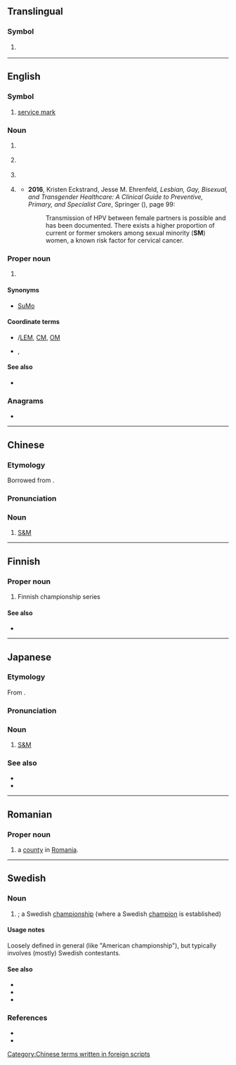 {{also|sm|Sm|.sm|S&M|℠|ŠM|S. M.|S & M}}
==Translingual==

===Symbol===
{{mul-symbol}}

# {{ISO 3166|1|2|San Marino}}
#: {{syn|mul|SMR|qq1={{w|ISO 3166-1 alpha-3|alpha-3}}}}

----

==English==
{{wikipedia}}

===Symbol===
{{en-symbol}}

# [[service mark]]

===Noun===
{{en-noun}}

# {{lb|en|US|space science}} {{initialism of|en|w:service module|service module}}
# {{lb|en|music}} {{initialism of|en|short meter}}
# {{lb|en|science fiction}} {{initialism of|en|space marine}}
# {{abbreviation of|en|sexual minority||non-heterosexual}} {{q|Also used [[Appendix:Glossary#attributive|attributively]].}}
#* '''2016''', Kristen Eckstrand, Jesse M. Ehrenfeld, ''Lesbian, Gay, Bisexual, and Transgender Healthcare: A Clinical Guide to Preventive, Primary, and Specialist Care'', Springer ({{ISBN|9783319197524}}), page 99:
#*: Transmission of HPV between female partners is possible and has been documented. There exists a higher proportion of current or former smokers among sexual minority ('''SM''') women, a known risk factor for cervical cancer.

===Proper noun===
{{en-proper noun}}

# {{lb|en|fandom slang}} {{initialism of|en|[[w:Pokémon Sun and Moon|Pokémon Sun and Moon]]}}

====Synonyms====
* {{sense|Pokémon}} [[SuMo]]

====Coordinate terms====
* {{sense|service module}} {{l|en|LM}}/[[LEM]], [[CM]], [[OM]]
* {{sense|sexual minority}} {{l|en|GM}}, {{l|en|SGM}}

====See also====
* {{sense|Service module}} {{pedia|Service Module}}

===Anagrams===
* {{anagrams|en|a=ms|M's|M.S.|M/S|MS|MS.|Ms|Ms.|m's|m.s.|ms|ms.|μms}}

{{c|en|LGBT|Pokémon|Trademark}}

----

==Chinese==

===Etymology===
Borrowed from {{bor|zh|en|S&M}}.

===Pronunciation===
{{rfp|zh}}

===Noun===
{{zh-noun}}

# {{lb|zh|slang}} [[S&M]]

[[Category:Chinese terms written in foreign scripts]]

----

==Finnish==

===Proper noun===
{{fi-proper noun}}

# {{initialism of|fi|[[Suomen mestaruus]]|dot=,}} Finnish championship series

====See also====
* {{pedia|Jääkiekon SM-liiga|lang=fi}}

----

==Japanese==
{{swp|lang=ja}}
{{swp|lang=ja|SM (性風俗)}}

===Etymology===
From {{der|ja|en|S&M|sort=えすえむ}}.

===Pronunciation===
{{ja-pron|エスエム|acc=0}}

===Noun===
{{ja-noun|エス%エム}}

# [[S&M]]

===See also===
* {{ja-r|サディズム}}
* {{ja-r|マゾヒズム}}

{{topics|ja|BDSM|sort=えすえむ}}

----

==Romanian==

===Proper noun===
{{head|ro|proper noun}}

# {{abbreviation of|ro|Satu Mare|dot=,}} a [[county]] in [[Romania]].

----

==Swedish==

===Noun===
{{sv-noun|n}}

# {{initialism of|sv|svenskt mästerskap|t=Swedish championship|nodot=1}}; a Swedish [[championship]] (where a Swedish [[champion]] is established)

====Usage notes====
Loosely defined in general (like "American championship"), but typically involves (mostly) Swedish contestants.

====See also====
* {{l|sv|EM||European championship}}
* {{l|sv|NM||Nordic championship}}
* {{l|sv|VM||world championship}}

===References===
* {{R:svenska.se|so}}
* {{R:svenska.se|saol}}